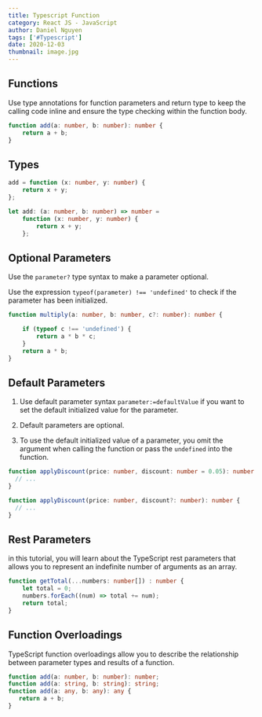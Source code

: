 ```yaml
---
title: Typescript Function
category: React JS - JavaScript
author: Daniel Nguyen
tags: ['#Typescript']
date: 2020-12-03
thumbnail: image.jpg
---
```


## Functions

Use type annotations for function parameters and return type to keep the calling code inline and ensure 
the type checking within the function body.

```typescript
function add(a: number, b: number): number {
    return a + b;
}
```

## Types

```typescript
add = function (x: number, y: number) {
    return x + y;
};

let add: (a: number, b: number) => number =
    function (x: number, y: number) {
        return x + y;
    };
```

## Optional Parameters

Use the `parameter?` type syntax to make a parameter optional.

Use the expression `typeof(parameter) !== 'undefined'` to check if the parameter has been initialized.

```typescript
function multiply(a: number, b: number, c?: number): number {

    if (typeof c !== 'undefined') {
        return a * b * c;
    }
    return a * b;
}
```

## Default Parameters

1. Use default parameter syntax `parameter:=defaultValue` if you want to set the default initialized value for the parameter.

2. Default parameters are optional.

3. To use the default initialized value of a parameter, you omit the argument when calling the function or pass 
the `undefined` into the function.

```typescript
function applyDiscount(price: number, discount: number = 0.05): number {
  // ...
}

function applyDiscount(price: number, discount?: number): number {
  // ...
}
```

## Rest Parameters

in this tutorial, you will learn about the TypeScript rest parameters that allows you to represent an indefinite number
of arguments as an array.

```typescript
function getTotal(...numbers: number[]) : number {
    let total = 0;
    numbers.forEach((num) => total += num);
    return total;
}
```

## Function Overloadings

TypeScript function overloadings allow you to describe the relationship between parameter types and results of a function.

```typescript
function add(a: number, b: number): number;
function add(a: string, b: string): string;
function add(a: any, b: any): any {
   return a + b;
}
```
